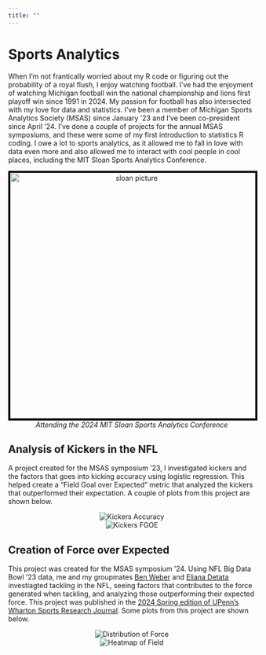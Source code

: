 ```yaml
---
title: ""
---
```


# Sports Analytics

When I'm not frantically worried about my R code or figuring out the probability of a royal flush, I enjoy watching football. I've had the enjoyment of watching Michigan football win the national championship and lions first playoff win since 1991 in 2024. My passion for football has also intersected with my love for data and statistics. I've been a member of Michigan Sports Analytics Society (MSAS) since January '23 and I've been co-president since April '24. I've done a couple of projects for the annual MSAS symposiums, and these were some of my first introduction to statistics R coding. I owe a lot to sports analytics, as it allowed me to fall in love with data even more and also allowed me to interact with cool people in cool places, including the MIT Sloan Sports Analytics Conference.

<div style="text-align: center;">
  <img src="images/sloan-image.JPG" alt="sloan picture" width="500" style="border: 4px solid black;"/>
  <br/>
  <em>Attending the 2024 MIT Sloan Sports Analytics Conference</em>
</div>

## Analysis of Kickers in the NFL

A project created for the MSAS symposium '23, I investigated kickers and the factors that goes into kicking accuracy using logistic regression. This helped create a "Field Goal over Expected" metric that analyzed the kickers that outperformed their expectation. A couple of plots from this project are shown below. 

<div style="text-align: center;">
  <img src="images/distance-success.png" alt="Kickers Accuracy"/>
  <br/>
  <img src="images/kicker_oe.png" alt="Kickers FGOE"/>
</div>

## Creation of Force over Expected

This project was created for the MSAS symposium '24. Using NFL Big Data Bowl '23 data, me and my groupmates [Ben Weber](https://www.linkedin.com/in/benweber5700/) and [Eliana Detata](https://www.linkedin.com/in/eliana-detata-38867524a/) investiagted tackling in the NFL, seeing factors that contributes to the force generated when tackling, and analyzing those outperforming their expected force. This project was published in the [2024 Spring edition of UPenn's Wharton Sports Research Journal](https://wsb.wharton.upenn.edu/wharton-sports-analytics-journal-2/2024-spring-edition/#Yoo). Some plots from this project are shown below. 

<div style="text-align: center;">
  <img src="images/distribution.png" alt="Distribution of Force"/>
  <br/>
  <img src="images/field_heatmap.png" alt="Heatmap of Field"/>
</div>